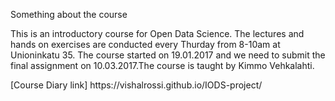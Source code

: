 Something about the course

This is an introductory course for Open Data Science. The lectures and hands on exercises are conducted every Thurday from 8-10am at Unioninkatu 35. The course started on 19.01.2017 and we need to submit the final assignment on 10.03.2017.The course is taught by Kimmo Vehkalahti.

[Course Diary link] https://vishalrossi.github.io/IODS-project/

